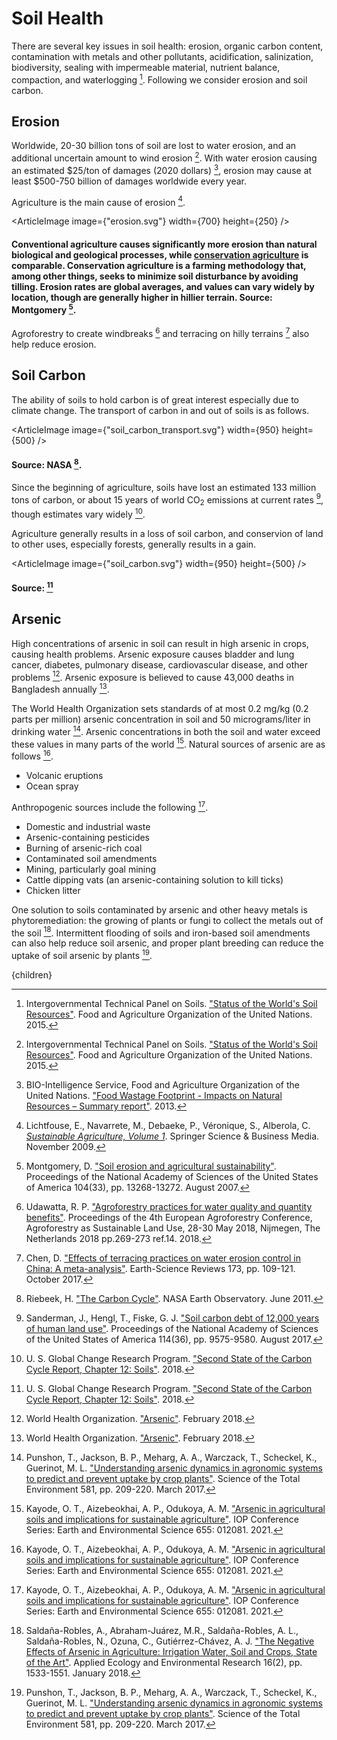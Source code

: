 


# Soil Health

There are several key issues in soil health: erosion, organic carbon content, contamination with metals and other pollutants, acidification, salinization, biodiversity, sealing with impermeable material, nutrient balance, compaction, and waterlogging [^3]. Following we consider erosion and soil carbon.

## Erosion
Worldwide, 20-30 billion tons of soil are lost to water erosion, and an additional uncertain amount to wind erosion [^3]. With water erosion causing an estimated $25/ton of damages (2020 dollars) [^1], erosion may cause at least $500-750 billion of damages worldwide every year.

Agriculture is the main cause of erosion [^5].

<ArticleImage image={"erosion.svg"} width={700} height={250} />
#### Conventional agriculture causes significantly more erosion than natural biological and geological processes, while [conservation agriculture](http://urbancruiseship.org/solution/ag_practices) is comparable. Conservation agriculture is a farming methodology that, among other things, seeks to minimize soil disturbance by avoiding tilling. Erosion rates are global averages, and values can vary widely by location, though are generally higher in hillier terrain. Source: Montgomery [^6].

Agroforestry to create windbreaks [^12] and terracing on hilly terrains [^2] also help reduce erosion.

<WindbreaksSolution />

<TerracingSolution />

## Soil Carbon
The ability of soils to hold carbon is of great interest especially due to climate change. The transport of carbon in and out of soils is as follows.

<ArticleImage image={"soil_carbon_transport.svg"} width={950} height={500} />
#### Source: NASA [^8].

Since the beginning of agriculture, soils have lost an estimated 133 million tons of carbon, or about 15 years of world CO<sub>2</sub> emissions at current rates [^10], though estimates vary widely [^11].

Agriculture generally results in a loss of soil carbon, and conservion of land to other uses, especially forests, generally results in a gain.

<ArticleImage image={"soil_carbon.svg"} width={950} height={500} />
#### Source: [^11]

## Arsenic
High concentrations of arsenic in soil can result in high arsenic in crops, causing health problems. Arsenic exposure causes bladder and lung cancer, diabetes, pulmonary disease, cardiovascular disease, and other problems [^13]. Arsenic exposure is believed to cause 43,000 deaths in Bangladesh annually [^13].

The World Health Organization sets standards of at most 0.2 mg/kg (0.2 parts per million) arsenic concentration in soil and 50 micrograms/liter in drinking water [^7]. Arsenic concentrations in both the soil and water exceed these values in many parts of the world [^4]. Natural sources of arsenic are as follows [^4].

- Volcanic eruptions
- Ocean spray

Anthropogenic sources include the following [^4].

- Domestic and industrial waste
- Arsenic-containing pesticides
- Burning of arsenic-rich coal
- Contaminated soil amendments
- Mining, particularly goal mining
- Cattle dipping vats (an arsenic-containing solution to kill ticks)
- Chicken litter

One solution to soils contaminated by arsenic and other heavy metals is phytoremediation: the growing of plants or fungi to collect the metals out of the soil [^9]. Intermittent flooding of soils and iron-based soil amendments can also help reduce soil arsenic, and proper plant breeding can reduce the uptake of soil arsenic by plants [^7].

[^1]: BIO-Intelligence Service, Food and Agriculture Organization of the United Nations. ["Food Wastage Footprint - Impacts on Natural Resources – Summary report"](http://www.fao.org/sustainable-food-value-chains/library/details/en/c/266219/). 2013.

[^2]: Chen, D. ["Effects of terracing practices on water erosion control in China: A meta-analysis"](https://www.sciencedirect.com/science/article/abs/pii/S0012825217300090). Earth-Science Reviews 173, pp. 109-121. October 2017.

[^3]: Intergovernmental Technical Panel on Soils. ["Status of the World's Soil Resources"](http://www.fao.org/policy-support/resources/resources-details/en/c/435200/). Food and Agriculture Organization of the United Nations. 2015.

[^4]: Kayode, O. T., Aizebeokhai, A. P., Odukoya, A. M. ["Arsenic in agricultural soils and implications for sustainable agriculture"](https://iopscience.iop.org/article/10.1088/1755-1315/655/1/012081/pdf). IOP Conference Series: Earth and Environmental Science 655: 012081. 2021.

[^5]: Lichtfouse, E., Navarrete, M., Debaeke, P., Véronique, S., Alberola, C. [*Sustainable Agriculture, Volume 1*](https://books.google.com/books?id=7cP-2jIIO2wC). Springer Science & Business Media. November 2009.

[^6]: Montgomery, D. ["Soil erosion and agricultural sustainability"](https://www.pnas.org/content/104/33/13268.short). Proceedings of the National Academy of Sciences of the United States of America 104(33), pp. 13268-13272. August 2007.

[^7]: Punshon, T., Jackson, B. P., Meharg, A. A., Warczack, T., Scheckel, K., Guerinot, M. L. ["Understanding arsenic dynamics in agronomic systems to predict and prevent uptake by crop plants"](https://www.ncbi.nlm.nih.gov/pmc/articles/PMC5303541/). Science of the Total Environment 581, pp. 209-220. March 2017.

[^8]: Riebeek, H. ["The Carbon Cycle"](https://earthobservatory.nasa.gov/features/CarbonCycle). NASA Earth Observatory. June 2011.

[^9]: Saldaña-Robles, A., Abraham-Juárez, M.R., Saldaña-Robles, A. L., Saldaña-Robles, N., Ozuna, C., Gutiérrez-Chávez, A. J. ["The Negative Effects of Arsenic in Agriculture: Irrigation Water, Soil and Crops, State of the Art"](http://aloki.hu/pdf/1602_15331551.pdf). Applied Ecology and Environmental Research 16(2), pp. 1533-1551. January 2018.

[^10]: Sanderman, J., Hengl, T., Fiske, G. J. ["Soil carbon debt of 12,000 years of human land use"](https://www.pnas.org/content/114/36/9575). Proceedings of the National Academy of Sciences of the United States of America 114(36), pp. 9575-9580. August 2017.

[^11]: U. S. Global Change Research Program. ["Second State of the Carbon Cycle Report, Chapter 12: Soils"](https://carbon2018.globalchange.gov/chapter/12/). 2018.

[^12]: Udawatta, R. P. ["Agroforestry practices for water quality and quantity benefits"](https://www.cabdirect.org/cabdirect/abstract/20183344556). Proceedings of the 4th European Agroforestry Conference, Agroforestry as Sustainable Land Use, 28-30 May 2018, Nijmegen, The Netherlands 2018 pp.269-273 ref.14. 2018.

[^13]: World Health Organization. ["Arsenic"](https://www.who.int/news-room/fact-sheets/detail/arsenic). February 2018.

  <Article 
    focusAreaUrl={focusAreaUrl} 
    hierarchy={hierarchy} 
    site={site}
  >
    {children}
  </Article>